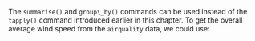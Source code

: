 The `summarise()` and `group\_by()` commands can be used
instead of the `tapply()` command introduced earlier in this
chapter. To get the overall average wind speed from the
`airquality` data, we could use: 


